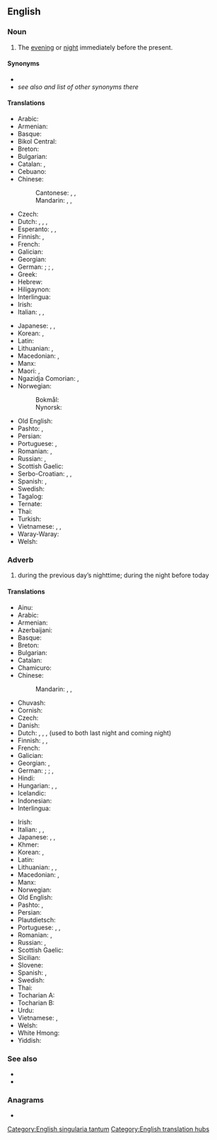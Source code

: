 ==English==

===Noun===
{{en-noun|-}}

# {{lb|en|often|used adverbially}} The [[evening]] or [[night]] immediately before the present.
#: {{ux|en|He said he didn't get any sleep '''last night''' and I know he hadn't gotten much the previous night.}}
#: {{ux|en|'''Last night''' was wonderful. Can I see you again?}}

====Synonyms====
* {{l|en|yesterday night}}
* ''see also'' {{l|en|yestereve}} ''and list of other synonyms there''

====Translations====
{{trans-top|previous evening or night}}
* Arabic: {{t|ar|اَلْبَارِحَةَ}}
* Armenian: {{t|hy|անցած գիշեր}}
* Basque: {{t+|eu|bart}}
* Bikol Central: {{t+|bcl|kasubanggi}}
* Breton: {{t+|br|dec'h da noz}}
* Bulgarian: {{t-needed|bg}}
* Catalan: {{t|ca|anit passada|f}}, {{t+|ca|anit}}
* Cebuano: {{t|ceb|kagabii}}
* Chinese:
*: Cantonese: {{t|zh|琴晚|tr=kam4 maan5|sc=Hani}}, {{t+|zh|尋晚|sc=Hani}}, {{t+|zh|寻晚|tr=cam4 maan5|sc=Hani}}
*: Mandarin: {{t+|zh|昨天晚上|tr=zuótiān wǎnshàng|sc=Hani}}, {{t+|zh|昨夜|tr=zuóyè|sc=Hani}}, {{t+|zh|昨晚|tr=zuówǎn|sc=Hani}}
* Czech: {{t|cs|včerejší večer}}
* Dutch: {{t+|nl|gisterenavond}}, {{t+|nl|gisteravond}}, {{t+|nl|gisterennacht}}, {{qualifier|used to both last night and coming night}} {{t+|nl|vannacht}}
* Esperanto: {{t|eo|hieraŭ vespere}}, {{t|eo|pasintan nokton|alt=la pasintan nokton}}, {{t|eo|hieraŭan nokton|alt=la hieraŭan nokton}}
* Finnish: {{t|fi|eilisilta}} {{qualifier|evening}}, {{t|fi|[[viime]] [[yö]]}} {{qualifier|night}}
* French: {{t|fr|hier soir}}
* Galician: {{t|gl|noite pasada|f}}
* Georgian: {{t|ka|წუხელ}}
* German: {{t|de|gestern Abend}} {{qualifier|before midnight}}; {{t|de|heute Nacht}} {{qualifier|after midnight; can also mean the coming night, depending on tense}}; {{t|de|gestern Nacht}}, {{t|de|letzte Nacht}} {{qualifier|after midnight; both less common}}
* Greek: {{t+|el|εψές|n}}
* Hebrew: {{t+|he|אמש|tr=émesh}}
* Hiligaynon: {{t|hil|kagab-i}}
* Interlingua: {{t|ia|heri vespere}}
* Irish: {{t|ga|aréir}}
* Italian: {{t|it|notte scorsa}}, {{t|it|ieri notte}}, {{t|it|ieri sera}}
{{trans-mid}}
* Japanese: {{t+|ja|夕べ|tr=ゆうべ, yūbe}}, {{t+|ja|昨夜|tr=さくや, sakuya}}, {{t+|ja|昨晩|tr=さくばん, sakuban}} 
* Korean: {{t+|ko|지난밤}}, {{t+|ko|어젯밤}}
* Latin: {{t|la|heri vesperi}}
* Lithuanian: {{t|lt|vakarykštis vakaras|m}} {{qualifier|evening}}, {{t|lt|vakarykštė naktis}} {{qualifier|night}}
* Macedonian: {{t|mk|синоќа}}, {{t|mk|сношти}}
* Manx: {{t|gv|riyr}}
* Maori: {{t|mi|inapō}}, {{t|mi|nōnapō}}
* Ngazidja Comorian: {{t|zdj|djana pvomasihu}}, {{t|zdj|emasihu ya djana}}
* Norwegian:
*: Bokmål: {{t|nb|i natt}}
*: Nynorsk: {{t|nn|i natt}}
* Old English: {{t|ang|ġiestranniht|f}}
* Pashto: {{t|ps|بېګا|tr=begâ}}, {{t|ps|برای|tr=barây}}
* Persian: {{t+|fa|دیشب|tr=dišab}}
* Portuguese: {{t|pt|[[noite]] [[passada]]|f}}, {{t|pt|[[noite]] [[de]] [[ontem]]|f}}
* Romanian: {{t|ro|noaptea trecută|f}}, {{t|ro|azi noapte}}
* Russian: {{t|ru|[[прошлый|прошлая]] [[ночь]]|f}}, {{t|ru|[[вчера́шний]] [[ве́чер]]|m}}
* Scottish Gaelic: {{t|gd|a-raoir}}
* Serbo-Croatian: {{t+|sh|sinoć}}, {{qualifier|night before last night}} {{t+|sh|preksinoć}}, {{qualifier|two nights before last night}} {{t|sh|naksinoć}}
* Spanish: {{t|es|ayer por la noche}}, {{t+|es|anoche}}
* Swedish: {{t|sv|i gårkväll}}
* Tagalog: {{t|tl|kagabi}}
* Ternate: {{t|tft|kaitara}}
* Thai: {{t|th|เมื่อคืน}}
* Turkish: {{t-needed|tr}}
* Vietnamese: {{t|vi|tối qua}}, {{t|vi|đêm qua}}, {{t|vi|đêm qua}}
* Waray-Waray: {{t|war|kagab-i}}
* Welsh: {{t|cy|neithiwr|m|f}}
{{trans-bottom}}

===Adverb===
{{en-adv|-}}

# during the previous day’s nighttime; during the night before today
#: {{ux|en|We partied '''last night'''.}}

====Translations====
{{trans-top|during the night before today}}
* Ainu: {{t|ain|ウㇰラン|tr=ukran}}
* Arabic: {{t|ar|اَلْبَارِحَةَ}}
* Armenian: {{t|hy|անցած գիշեր}}
* Azerbaijani: {{t|az|[[keçən]] [[gecə]]}}
* Basque: {{t+|eu|bart}}
* Breton: {{t+|br|dec'h da noz}}
* Bulgarian: {{t+|bg|сно́щи}}
* Catalan: {{t+|ca|anit}}
* Chamicuro: {{t|ccc|lache'ta}}
* Chinese:
*: Mandarin: {{t+|zh|昨天晚上|tr=zuótiān wǎnshàng|sc=Hani}}, {{t+|zh|昨夜|tr=zuóyè|sc=Hani}}, {{t+|zh|昨晚|tr=zuówǎn|sc=Hani}}
* Chuvash: {{t|cv|ҫӗркаҫ}}
* Cornish: {{t|kw|nyhewer}}
* Czech: {{t|cs|včera večer}}
* Danish: {{t|da|aftes|alt=i aftes}}
* Dutch: {{t+|nl|gisteravond}}, {{t+|nl|gisterenavond}}, {{t+|nl|gisterennacht}}, {{t+|nl|vannacht}} (used to both last night and coming night)
* Finnish: {{t|fi|eilisiltana}}, {{t|fi|[[eilen]] [[illalla]]}} {{qualifier|evening}}, {{t|fi|viime yönä}} {{qualifier|night}}
* French: {{t|fr|hier soir}}
* Galician: {{t|gl|onte á noite}}
* Georgian: {{t|ka|წუხელ}}, {{t|ka|გასულ ღამეს}}
* German: {{t|de|gestern Abend}} {{qualifier|before midnight}}; {{t|de|heute Nacht}} {{qualifier|after midnight; can also mean the coming night, depending on tense}}; {{t|de|gestern Nacht}}, {{t|de|letzte Nacht}} {{qualifier|after midnight; both less common}}
* Hindi: {{t|hi|कल रात}}
* Hungarian: {{t|hu|tegnap este}}, {{t|hu|tegnap éjjel}}, {{t|hu|tegnap éjszaka}}
* Icelandic: {{t|is|í gærkvöldi}}
* Indonesian: {{t+|id|semalam}}
* Interlingua: {{t|ia|heri vespere}}
{{trans-mid}}
* Irish: {{t|ga|aréir}}
* Italian: {{t+|it|iernotte}}, {{t|it|ieri notte}}, {{t|it|iersera}}
* Japanese: {{t+|ja|夕べ|tr=ゆうべ, yūbe}}, {{t+|ja|昨夜|tr=さくや, sakuya}}, {{t+|ja|昨晩|tr=さくばん, sakuban}} 
* Khmer: {{t|km|យប់មិញ|tr=yup mɨñ|sc=Khmr}}
* Korean: {{t+|ko|어젯밤}}, {{t+|ko|어제저녁}}
* Latin: {{t|la|heri vesperi}}
* Lithuanian: {{t|lt|vakar vakare}} {{qualifier|evening}}, {{t|lt|vakar naktį}} {{qualifier|night}}, {{t|lt|vakarnakt}} {{qualifier|night}}
* Macedonian: {{t|mk|синоќа}}, {{t|mk|сношти}}
* Manx: {{t|gv|riyr}}
* Norwegian: {{t|no|i går kveld}}
* Old English: {{t|ang|ġiestranniht}}
* Pashto: {{t|ps|بېګا|tr=begâ}}, {{t|ps|برای|tr=barây}}
* Persian: {{t+|fa|دیشب|tr=dišab}}
* Plautdietsch: {{t|pdt|jistrenowent}}
* Portuguese: {{t|pt|[[ontem]] [[à]] [[noite]]}}, {{t|pt|[[ontem]] [[de]] [[noite]]}}, {{t|pt|[[noite]] [[passada]]}}
* Romanian: {{t+|ro|aseară}}, {{t|ro|ieri noapte}}
* Russian: {{t|ru|[[прошлый|про́шлой]] [[но́чью]]}}, {{t|ru|[[вчера́]] [[ве́чером]]}}
* Scottish Gaelic: {{t|gd|a-raoir}}
* Sicilian: {{t+|scn|assira}}
* Slovene: {{t+|sl|sinóči}}
* Spanish: {{t+|es|anoche}}, {{t|es|ayer por la noche}}
* Swedish: {{t+|sv|i natt}}
* Thai: {{t|th|เมื่อคืน}}
* Tocharian A: {{t|xto|nakcu}}
* Tocharian B: {{t|txb|nekcīye}}
* Urdu: {{t|ur|کل رات|tr=kal rāt|sc=ur-Arab}}
* Vietnamese: {{t|vi|tối qua}}, {{t|vi|đêm qua}}
* Welsh: {{t|cy|neithiwr}}
* White Hmong: {{t|mww|nag hmo}}
* Yiddish: {{t|yi|נעכטן בײַנאַכט}}
{{trans-bottom}}

===See also===
* {{l|en|the night before last}}
* {{l|en|tonight}}

===Anagrams===
* {{anagrams|en|a=aghilnstt|last thing}}

[[Category:English singularia tantum]]
[[Category:English translation hubs]]
{{c|en|Night|Past}}